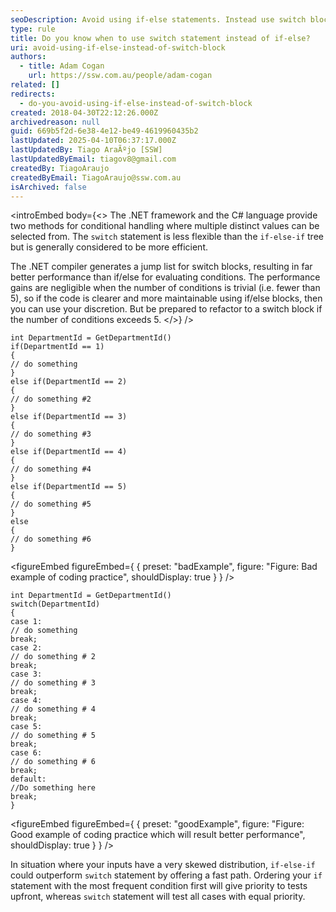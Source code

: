 ```yaml
---
seoDescription: Avoid using if-else statements. Instead use switch blocks to ensure better performance and maintainable code.
type: rule
title: Do you know when to use switch statement instead of if-else?
uri: avoid-using-if-else-instead-of-switch-block
authors:
  - title: Adam Cogan
    url: https://ssw.com.au/people/adam-cogan
related: []
redirects:
  - do-you-avoid-using-if-else-instead-of-switch-block
created: 2018-04-30T22:12:26.000Z
archivedreason: null
guid: 669b5f2d-6e38-4e12-be49-4619960435b2
lastUpdated: 2025-04-10T06:37:17.000Z
lastUpdatedBy: Tiago AraÃºjo [SSW]
lastUpdatedByEmail: tiagov8@gmail.com
createdBy: TiagoAraujo
createdByEmail: TiagoAraujo@ssw.com.au
isArchived: false
---
```


<introEmbed
  body={<>
The .NET framework and the C# language provide two methods for conditional handling where multiple distinct values can be selected from. The `switch` statement is less flexible than the `if-else-if` tree but is generally considered to be more efficient.

The .NET compiler generates a jump list for switch blocks, resulting in far better performance than if/else for evaluating conditions. The performance gains are negligible when the number of conditions is trivial (i.e. fewer than 5), so if the code is clearer and more maintainable using if/else blocks, then you can use your discretion. But be prepared to refactor to a switch block if the number of conditions exceeds 5.
  </>}
/>
```dotnet
int DepartmentId = GetDepartmentId()
if(DepartmentId == 1)
{
// do something
}
else if(DepartmentId == 2)
{
// do something #2
}
else if(DepartmentId == 3)
{
// do something #3
}
else if(DepartmentId == 4)
{
// do something #4
}
else if(DepartmentId == 5)
{
// do something #5
}
else
{
// do something #6
}
```

<figureEmbed figureEmbed={ {
  preset: "badExample",
  figure: "Figure: Bad example of coding practice",
  shouldDisplay: true
} } />


```dotnet
int DepartmentId = GetDepartmentId()
switch(DepartmentId)
{
case 1:
// do something
break;
case 2:
// do something # 2
break;
case 3:
// do something # 3
break;
case 4:
// do something # 4
break;
case 5:
// do something # 5
break;
case 6:
// do something # 6
break;
default:
//Do something here
break;
}
```

<figureEmbed figureEmbed={ {
  preset: "goodExample",
  figure: "Figure: Good example of coding practice which will result better performance",
  shouldDisplay: true
} } />


In situation where your inputs have a very skewed distribution, `if-else-if` could outperform `switch` statement by offering a fast path. Ordering your `if` statement with the most frequent condition first will give priority to tests upfront, whereas `switch` statement will test all cases with equal priority.
